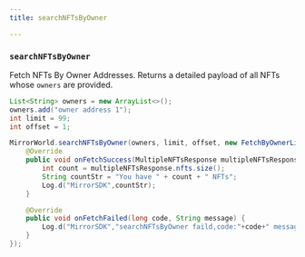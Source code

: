 ```yaml
---
title: searchNFTsByOwner

---
```


### `searchNFTsByOwner`

Fetch NFTs By Owner Addresses. Returns a detailed payload of all NFTs whose `owners`
are provided.

```java
List<String> owners = new ArrayList<>();
owners.add("owner address 1");
int limit = 99;
int offset = 1;

MirrorWorld.searchNFTsByOwner(owners, limit, offset, new FetchByOwnerListener() {
    @Override
    public void onFetchSuccess(MultipleNFTsResponse multipleNFTsResponse) {
        int count = multipleNFTsResponse.nfts.size();
        String countStr = "You have " + count + " NFTs";
        Log.d("MirrorSDK",countStr);
    }

    @Override
    public void onFetchFailed(long code, String message) {
        Log.d("MirrorSDK","searchNFTsByOwner faild,code:"+code+" message:"+message);
    }
});
```

